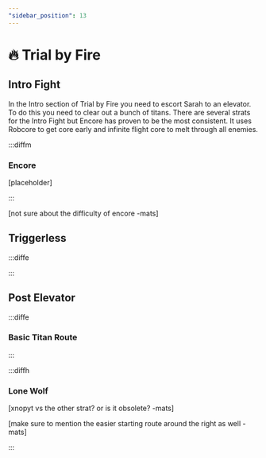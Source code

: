 ```yaml
---
"sidebar_position": 13
---
```



# 🔥 Trial by Fire

## Intro Fight

In the Intro section of Trial by Fire you need to escort Sarah to an elevator. To do this you need to clear out a bunch of titans. 
There are several strats for the Intro Fight but Encore has proven to be the most consistent. 
It uses Robcore to get core early and infinite flight core to melt through all enemies. 

:::diffm

### Encore

<YouTube youTubeId="z0lYKhhzAkc?si=2bB5r6OJtE4IPBHo" />

[placeholder]

:::

[not sure about the difficulty of encore -mats]

## Triggerless

:::diffe

:::

## Post Elevator

:::diffe

### Basic Titan Route

:::

:::diffh

### Lone Wolf

[xnopyt vs the other strat? or is it obsolete? -mats]

[make sure to mention the easier starting route around the right as well -mats]

:::